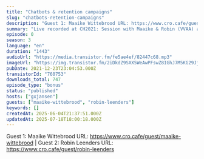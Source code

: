 ```yaml
---
title: "Chatbots & retention campaigns"
slug: "chatbots-retention-campaigns"
description: "Guest 1: Maaike Wittebrood URL: https://www.cro.cafe/guest/maaike-wittebrood | Guest 2: Robin Leenders URL: https://www.cro.cafe/guest/robin-leenders"
summary: "Live recorded at CH2021: Session with Maaike & Robin (VVAA) about deploying chatbots and building retention campaigns."
episode: 0
season: 3
language: "en"
duration: "1443"
audioUrl: "https://media.transistor.fm/fe5ae4ef/82447c68.mp3"
imageUrl: "https://img.transistor.fm/2iDkdZ9SXX5WeAwPFswZ8IGhJ7M5KG29JjI5O7mkLmw/rs:fill:3000:3000:1/q:60/aHR0cHM6Ly9pbWct/dXBsb2FkLXByb2R1/Y3Rpb24udHJhbnNp/c3Rvci5mbS83Yzk5/NzNhMThmYjc2ZTlm/MTI4MGU5NGZkMjM2/NGU4OC5qcGc.webp"
pubDate: 2021-12-23T23:04:53.000Z
transistorId: "760753"
downloads_total: 747
episode_type: "bonus"
status: "published"
hosts: ["gxjansen"]
guests: ["maaike-wittebrood", "robin-leenders"]
keywords: []
createdAt: 2025-06-04T21:37:51.000Z
updatedAt: 2025-07-18T18:00:18.000Z
---
```


Guest 1: Maaike Wittebrood URL: https://www.cro.cafe/guest/maaike-wittebrood | Guest 2: Robin Leenders URL: https://www.cro.cafe/guest/robin-leenders
